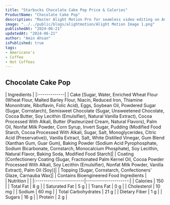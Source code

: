 ```yaml
---
title: "Starbucks Chocolate Cake Pop Price & Calories"
ProductName: "Chocolate Cake Pop" 
description: "Master Alight Motion Pro for seamless video editing on Android, iOS, and Tablets with our ultimate guide, unlocking advanced features and elevating your skills in 2024!"
image: "../../public/blogs/alightmotion/Alight Motion Image 1.png"
publishedAt: "2024-06-21"
updatedAt: "2024-06-21"
author: "Amin Ahsan"
isPublished: true
tags:
- Americano's
- Coffee
- Hot Coffees   
---
```


 
## Chocolate Cake Pop 
  
<div className="tables-container">
  <div className="table-wrapper">
    | Ingredients  |  
    |:-------------|
    | Cake [Sugar, Water, Enriched Wheat Flour (Wheat Flour, Malted Barley Flour, Niacin, Reduced Iron, Thiamine Mononitrate, Riboflavin, Folic Acid), Eggs, Soybean Oil, Powdered Sugar (Sugar, Cornstarch), Semisweet Chocolate (Sugar, Unsweetened Chocolate, Cocoa Butter, Soy Lecithin (Emulsifier), Natural Vanilla Extract), Cocoa Processed With Alkali, Butter (Pasteurized Cream, Natural Flavors), Palm Oil, Nonfat Milk Powder, Corn Syrup, Invert Sugar, Pudding (Modified Food Starch, Cocoa Processed With Alkali, Sugar, Salt, Monoglycerides, Citric Acid (Preservative)), Vanilla Extract, Salt, White Distilled Vinegar, Gum Blend (Xanthan Gum, Guar Gum), Baking Powder (Sodium Acid Pyrophosphate, Sodium Bicarbonate, Cornstarch, Monocalcium Phosphate), Soy Lecithin, Natural Flavor, Baking Soda, Modified Food Starch]|
    | Coating [Confectionery Coating (Sugar, Fractionated Palm Kernel Oil, Cocoa Powder Processed With Alkali, Soy Lecithin (Emulsifier), Nonfat Milk Powder, Vanilla Extract), Palm Oil (Soy)]|
    | Topping [Sugar, Cornstarch, Confectioners’ Glaze, Carnauba Wax]|
    | Contains Bioengineered Food Ingredients |
  </div>
  <div className="table-wrapper">
    | Nutrition               |                      |  
    |:------------------------|---------------------:|
    | Calories                | 150                  |
    | Total Fat               | 8 g                  |
    | Saturated Fat           | 5 g                  |
    | Trans Fat               | 0 g                  |
    | Cholesterol             | 10 mg                |
    | Sodium                  | 60 mg                |
    | Total Carbohydrates     | 21 g                 |
    | Dietary Fiber           | 1 g                  |
    | Sugars                  | 16 g                 |
    | Protein                 | 2 g                  |
  </div>
</div>
<style jsx>{`
  .tables-container {
    display: flex;
    flex-direction: row;
    gap: 30px;
  }
  .table-wrapper {
    width: 500px; /* Adjust as needed */
  }
  @media (max-width: 768px) {
    .tables-container {
      flex-direction: column;
      gap: 0px; /* Adjust as needed */
    }
    .table-wrapper {
      width: 100%; /* Adjust as needed */
    }
  }
`}</style>

